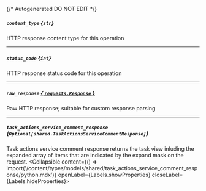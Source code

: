 {/* Autogenerated DO NOT EDIT  */}

##### `content_type` *{`str`}*
HTTP response content type for this operation

---
##### `status_code` *{`int`}*
HTTP response status code for this operation

---
##### `raw_response` [*{ `requests.Response` }*](https://requests.readthedocs.io/en/latest/api/#requests.Response)
Raw HTTP response; suitable for custom response parsing

---
##### `task_actions_service_comment_response` *{`Optional[shared.TaskActionsServiceCommentResponse]`}*
Task actions service comment response returns the task view inluding the expanded array of items that are indicated by the expand mask on the request.
<Collapsible content={() => import('/content/types/models/shared/task_actions_service_comment_response/python.mdx')} openLabel={Labels.showProperties} closeLabel={Labels.hideProperties}>
</Collapsible>


